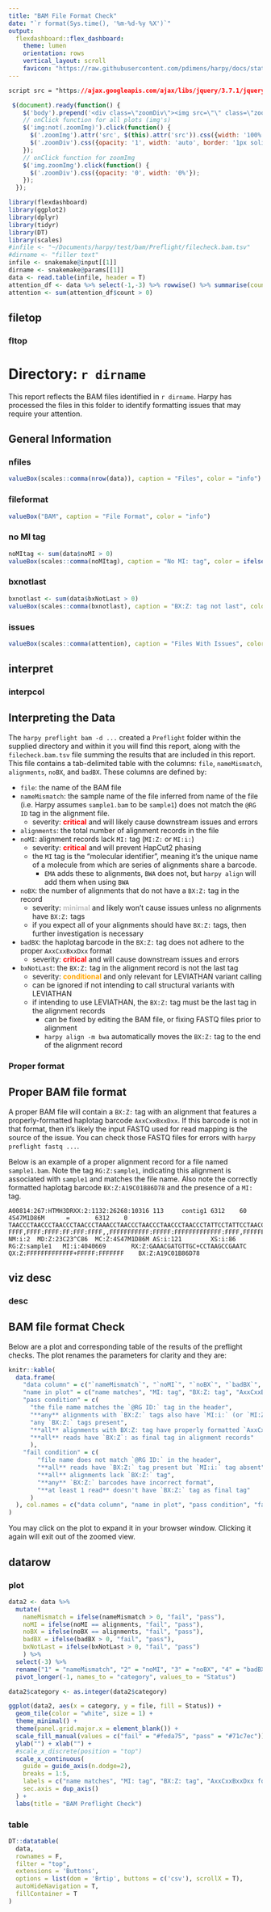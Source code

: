 ```yaml
---
title: "BAM File Format Check"
date: "`r format(Sys.time(), '%m-%d-%y %X')`"
output:
  flexdashboard::flex_dashboard:
    theme: lumen
    orientation: rows  
    vertical_layout: scroll
    favicon: "https://raw.githubusercontent.com/pdimens/harpy/docs/static/favicon.png"
---
```



```css
script src = "https://ajax.googleapis.com/ajax/libs/jquery/3.7.1/jquery.min.js"
```
```js
 $(document).ready(function() {
    $('body').prepend('<div class=\"zoomDiv\"><img src=\"\" class=\"zoomImg\"></div>');
    // onClick function for all plots (img's)
    $('img:not(.zoomImg)').click(function() {
      $('.zoomImg').attr('src', $(this).attr('src')).css({width: '100%'});
      $('.zoomDiv').css({opacity: '1', width: 'auto', border: '1px solid white', borderRadius: '5px', position: 'fixed', top: '50%', left: '50%', marginRight: '-50%', transform: 'translate(-50%, -50%)', boxShadow: '0px 0px 50px #888888', zIndex: '50', overflow: 'auto', maxHeight: '90%'});
    });
    // onClick function for zoomImg
    $('img.zoomImg').click(function() {
      $('.zoomDiv').css({opacity: '0', width: '0%'}); 
    });
  });
```

```r
library(flexdashboard)
library(ggplot2)
library(dplyr)
library(tidyr)
library(DT)
library(scales)
#infile <- "~/Documents/harpy/test/bam/Preflight/filecheck.bam.tsv"
#dirname <- "filler text"
infile <- snakemake@input[[1]]
dirname <- snakemake@params[[1]]
data <- read.table(infile, header = T)
attention_df <- data %>% select(-1,-3) %>% rowwise() %>% summarise(count = sum(c(nameMismatch, noBX, badBX)))
attention <- sum(attention_df$count > 0)
```
## filetop
### fltop {.no-title}
<h1> Directory: `r dirname` </h1>

This report reflects the BAM files identified in `r dirname`. Harpy has processed
the files in this folder to identify formatting issues that may require your attention.

## General Information {data-height=100}
### nfiles
```r
valueBox(scales::comma(nrow(data)), caption = "Files", color = "info")
```

### fileformat
```r
valueBox("BAM", caption = "File Format", color = "info")
```

### no MI tag
```r
noMItag <- sum(data$noMI > 0)
valueBox(scales::comma(noMItag), caption = "No MI: tag", color = ifelse(noMItag > 0, "warning", "success"))
```

### bxnotlast
```r
bxnotlast <- sum(data$bxNotLast > 0)
valueBox(scales::comma(bxnotlast), caption = "BX:Z: tag not last", color = ifelse(bxnotlast > 0, "warning", "success"))
```

### issues
```r
valueBox(scales::comma(attention), caption = "Files With Issues", color = ifelse(attention > 0, "warning", "success"))
```

## interpret
### interpcol {.no-title}
<h2> Interpreting the Data </h2>

The `harpy preflight bam -d ...` created a `Preflight` folder within
the supplied directory and within it you will find this report, along with the
`filecheck.bam.tsv` file summing the results that are included in this report.
This file contains a tab-delimited table with the columns: `file`,	`nameMismatch`, `alignments`,	`noBX`, and	`badBX`. These columns are defined by:

- `file`: the name of the BAM file
- `nameMismatch`: the sample name of the file inferred from name of the file (i.e. Harpy assumes `sample1.bam` to be `sample1`) does not match the `@RG ID` tag in the alignment file.
  - severity: <strong style='color:red;'>critical</strong> and will likely cause downstream issues and errors
- `alignments`: the total number of alignment records in the file
- `noMI`: alignment records lack `MI:` tag (`MI:Z:` or `MI:i:`)
  - severity: <strong style='color:red;'>critical</strong> and will prevent HapCut2 phasing
  - the `MI` tag is the "molecular identifier", meaning it's the unique name of a molecule from which are series of alignments share a barcode. 
    - `EMA` adds these to alignments, `BWA` does not, but `harpy align` will add them when using `BWA`
- `noBX`: the number of alignments that do not have a `BX:Z:` tag in the record
  - severity: <strong style='color:#c0c0c0;'>minimal</strong> and likely won't cause issues unless no alignments have `BX:Z:` tags
  - if you expect all of your alignments should have `BX:Z:` tags, then further investigation is necessary
- `badBX`: the haplotag barcode in the `BX:Z:` tag does not adhere to the proper `AxxCxxBxxDxx` format
  - severity: <strong style='color:red;'>critical</strong> and will cause downstream issues and errors
- `bxNotLast`: the `BX:Z:` tag in the alignment record is not the last tag
  - severity: <strong style='color:orange;'>conditional</strong> and only relevant for LEVIATHAN variant calling 
  - can be ignored if not intending to call structural variants with LEVIATHAN
  - if intending to use LEVIATHAN, the `BX:Z:` tag must be the last tag in the alignment records
    - can be fixed by editing the BAM file, or fixing FASTQ files prior to alignment
    - `harpy align -m bwa` automatically moves the `BX:Z:` tag to the end of the alignment record


### Proper format {.no-title}
<h2> Proper BAM file format </h2>

A proper BAM file will contain a `BX:Z:` tag with an alignment that features a
properly-formatted haplotag barcode `AxxCxxBxxDxx`. If this barcode is not in that
format, then it's likely the input FASTQ used for read mapping is the source of the
issue. You can check those FASTQ files for errors with `harpy preflight fastq ...`. 

Below is an example of a proper alignment record for a file named `sample1.bam`.
Note the tag `RG:Z:sample1`, indicating this alignment is associated with `sample1` and
matches the file name. Also note the correctly formatted haplotag barcode `BX:Z:A19C01B86D78`
and the presence of a `MI:` tag.
```
A00814:267:HTMH3DRXX:2:1132:26268:10316 113     contig1 6312    60      4S47M1D86M      =       6312    0       TAACCCTAACCCTAACCCTAACCCTAAACCTAACCCTAACCCTAACCCTAACCCTATTCCTATTCCTAACCCTAACCCTAAAAACCAACTGCACCCCGGTGCACTTTTGGCTATTACCCCCTATCATACCCTTGTCC     FFFF,FFFF:FFFF:FF:FFF:FFFF,,FFFFFFFFFFF:FFFFF:FFFFFFFFFFFFF:FFFF,FFFFFFFFF:FF:F:FFFFF,F:,FFFFFFFFFF:FFF,FFFFFF:FFFFFF:FFFF:FFFFFFFFFF:FFF     NM:i:2  MD:Z:23C23^C86  MC:Z:4S47M1D86M AS:i:121        XS:i:86 RG:Z:sample1   MI:i:4040669       RX:Z:GAAACGATGTTGC+CCTAAGCCGAATC        QX:Z:FFFFFFFFFFFFF+FFFFF:FFFFFFF    BX:Z:A19C01B86D78
```

## viz desc
### desc {.no-title}
<h2> BAM file format Check </h2>
Below are a plot and corresponding table of the results of the preflight checks.
The plot renames the parameters for clarity and they are:

```r
knitr::kable(
  data.frame(
    "data column" = c("`nameMismatch`", "`noMI`", "`noBX`", "`badBX`", "`bxNotLast`"),
    "name in plot" = c("name matches", "MI: tag", "BX:Z: tag", "AxxCxxBxxDxx format", "BX:Z: last tag"),
    "pass condition" = c(
      "the file name matches the `@RG ID:` tag in the header",
      "**any** alignments with `BX:Z:` tags also have `MI:i:` (or `MI:Z:`) tags",
      "any `BX:Z:` tags present",
      "**all** alignments with BX:Z: tag have properly formatted `AxxCxxBxxDxx` barcodes",
      "**all** reads have `BX:Z`: as final tag in alignment records"
      ),
    "fail condition" = c(
        "file name does not match `@RG ID:` in the header",
        "**all** reads have `BX:Z:` tag present but `MI:i:` tag absent",
        "**all** alignments lack `BX:Z:` tag",
        "**any** `BX:Z:` barcodes have incorrect format",
        "**at least 1 read** doesn't have `BX:Z:` tag as final tag"
      )
  ), col.names = c("data column", "name in plot", "pass condition", "fail condition")
)
```

You may click on the plot to expand it in your browser window. Clicking it again will exit
out of the zoomed view.

## datarow
### plot {.no-title}
```r
data2 <- data %>% 
  mutate(
    nameMismatch = ifelse(nameMismatch > 0, "fail", "pass"),
    noMI = ifelse(noMI == alignments, "fail", "pass"),
    noBX = ifelse(noBX == alignments, "fail", "pass"),
    badBX = ifelse(badBX > 0, "fail", "pass"),
    bxNotLast = ifelse(bxNotLast > 0, "fail", "pass")
    ) %>% 
  select(-3) %>% 
  rename("1" = "nameMismatch", "2" = "noMI", "3" = "noBX", "4" = "badBX", "5" = "bxNotLast") %>% 
  pivot_longer(-1, names_to = "category", values_to = "Status")

data2$category <- as.integer(data2$category)
```

```r
ggplot(data2, aes(x = category, y = file, fill = Status)) +
  geom_tile(color = "white", size = 1) +
  theme_minimal() +
  theme(panel.grid.major.x = element_blank()) +
  scale_fill_manual(values = c("fail" = "#feda75", "pass" = "#71c7ec")) +
  ylab("") + xlab("") +
  #scale_x_discrete(position = "top")
  scale_x_continuous(
    guide = guide_axis(n.dodge=2),
    breaks = 1:5,
    labels = c("name matches", "MI: tag", "BX:Z: tag", "AxxCxxBxxDxx format", "BX:Z: last tag"),
    sec.axis = dup_axis()
  ) +
  labs(title = "BAM Preflight Check")
```

### table {.no-title}
```r
DT::datatable(
  data,
  rownames = F,
  filter = "top",
  extensions = 'Buttons',
  options = list(dom = 'Brtip', buttons = c('csv'), scrollX = T),
  autoHideNavigation = T,
  fillContainer = T
)
```
